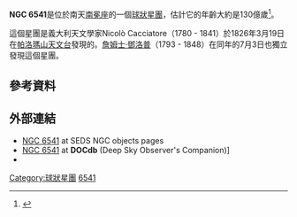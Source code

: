 {{Infobox globular cluster
| name = [[New_General_Catalogue|NGC]] 6541
| image = [[File:Caldwell_78_(50291821361).jpg|250px]]
| class = III<ref name=hcob849_11/>
| epoch = [[J2000|J2000]]
| ra = {{RA|18|08|02.36}}<ref name=aj140_6_1830/>
| dec = {{DEC|–43|42|53.6}}<ref name=aj140_6_1830/>
| dist_ly = {{Convert|22.8|kly|kpc|abbr=on|lk=on}}<ref name=aj139_2_476/>
| appmag_v = 6.3
| size_v = 15′
| absmag_v = -8.52
| mass_msol = {{Val|5.72|e=5}}<ref name=apj742_1_51/>
| metal_fe = –1.53<ref name=mnras404_3_1203/>
| age = 129.3 [[十億|億歲]]<ref name=mnras404_3_1203/>
| constellation = [[南冕座|南冕座]]
| names = [[科德韋爾深空天體表|科德韋爾]] 78
}}

'''NGC 6541'''是位於南天[[南冕座|南冕座]]的一個[[球狀星團|球狀星團]]，估計它的年齡大約是130億歲<ref>{{cite book|last=O'Meara|first=Stephen James|title=Deep-Sky Companions: The Secret Deep|publisher=Cambridge University Press|location=Cambridge, United Kingdom|date=2011|pages=322|isbn=0521198763|url=http://books.google.com.au/books?id=v859bKO0A4gC&pg=PA322&dq=NGC+6541&hl=en&sa=X&ei=Wcn6T-2pIom5iQel_JDkBg&ved=0CEsQ6AEwBA#v=onepage&q=NGC%206541&f=false|access-date=2014-08-24|archive-date=2014-08-26|archive-url=https://web.archive.org/web/20140826120511/http://books.google.com.au/books?id=v859bKO0A4gC&pg=PA322&dq=NGC+6541&hl=en&sa=X&ei=Wcn6T-2pIom5iQel_JDkBg&ved=0CEsQ6AEwBA#v=onepage&q=NGC%206541&f=false|dead-url=no}}</ref>。

這個星團是義大利天文學家Nicolò Cacciatore（1780 - 1841）於1826年3月19日在[[帕洛瑪山天文台|帕洛瑪山天文台]]發現的。[[詹姆士·丹露帕|詹姆士·鄧洛普]]（1793 - 1848）在同年的7月3日也獨立發現這個星團。

== 參考資料 ==
{{reflist|refs=

<ref name=aj140_6_1830>{{citation | display-authors=1 | last1=Goldsbury | first1=Ryan | last2=Richer | first2=Harvey B. | last3=Anderson | first3=Jay | last4=Dotter | first4=Aaron | last5=Sarajedini | first5=Ata | last6=Woodley | first6=Kristin | title=The ACS Survey of Galactic Globular Clusters. X. New Determinations of Centers for 65 Clusters | journal=The Astronomical Journal | volume=140 | issue=6 | pages=1830–1837 |date=December 2010 | doi=10.1088/0004-6256/140/6/1830 | bibcode=2010AJ....140.1830G | postscript=. |arxiv = 1008.2755 }}</ref>

<ref name=hcob849_11>{{citation | last1=Shapley | first1=Harlow | last2=Sawyer | first2=Helen B. | title=A Classification of Globular Clusters | journal=Harvard College Observatory Bulletin | issue=849 | pages=11–14 |date=August 1927 | bibcode=1927BHarO.849...11S | postscript=. }}</ref>

<ref name=mnras404_3_1203>{{citation | last1=Forbes | first1=Duncan A. | last2=Bridges | first2=Terry | title=Accreted versus in situ Milky Way globular clusters | journal=[[Monthly_Notices_of_the_Royal_Astronomical_Society|Monthly Notices of the Royal Astronomical Society]] | volume=404 | issue=3 | pages=1203–1214 |date=May 2010 | doi=10.1111/j.1365-2966.2010.16373.x | bibcode=2010MNRAS.404.1203F | postscript=. |arxiv = 1001.4289 }}</ref>

<ref name=aj139_2_476>{{citation | display-authors=1 | last1=Paust | first1=Nathaniel E. Q. | last2=Reid | first2=I. Neill | last3=Piotto | first3=Giampaolo | last4=Aparicio | first4=Antonio | last5=Anderson | first5=Jay | last6=Sarajedini | first6=Ata | last7=Bedin | first7=Luigi R. | last8=Chaboyer | first8=Brian | last9=Dotter | first9=Aaron | last10=Hempel | first10=Maren | last11=Majewski | first11=Steven | last12=Marín-Franch | first12=A. | last13=Milone | first13=Antonino | last14=Rosenberg | first14=Alfred | last15=Siegel | first15=Michael | title=The ACS Survey of Galactic Globular Clusters. VIII. Effects of Environment on Globular Cluster Global Mass Functions | journal=The Astronomical Journal | volume= 139 | issue= 2 | pages= 476–491 |date=February 2010 | doi=10.1088/0004-6256/139/2/476 | bibcode=2010AJ....139..476P | postscript=. }}</ref>

<ref name=apj742_1_51>{{citation | display-authors=1 | last1=Boyles | first1=J. | last2=Lorimer | first2=D. R. | last3=Turk | first3=P. J. | last4=Mnatsakanov | first4=R. | last5=Lynch | first5=R. S. | last6=Ransom | first6=S. M. | last7=Freire | first7=P. C. | last8=Belczynski | first8=K. | title=Young Radio Pulsars in Galactic Globular Clusters | journal=The Astrophysical Journal | volume=742 | issue=1 | page=51 |date=November 2011 | doi=10.1088/0004-637X/742/1/51 | bibcode=2011ApJ...742...51B | postscript=. |arxiv = 1108.4402 }}</ref>

}}

==外部連結 ==
* [http://spider.seds.org/spider/MWGC/n6541.html NGC 6541]{{Wayback|url=http://spider.seds.org/spider/MWGC/n6541.html |date=20140318071323 }} at SEDS NGC objects pages
* [http://www.docdb.net/show_object.php?id=ngc_6541 NGC 6541]{{Wayback|url=http://www.docdb.net/show_object.php?id=ngc_6541 |date=20140826115211 }} at '''DOCdb''' (Deep Sky Observer's Companion)]
* {{WikiSky}}
{{Catalogs|NGC=6541|C=78}}
{{Sky|18|08|02|-|43|53|00}}

{{科德韋爾天体}}

[[Category:球狀星團|Category:球狀星團]]
[[Category:南冕座NGC天體|6541]]